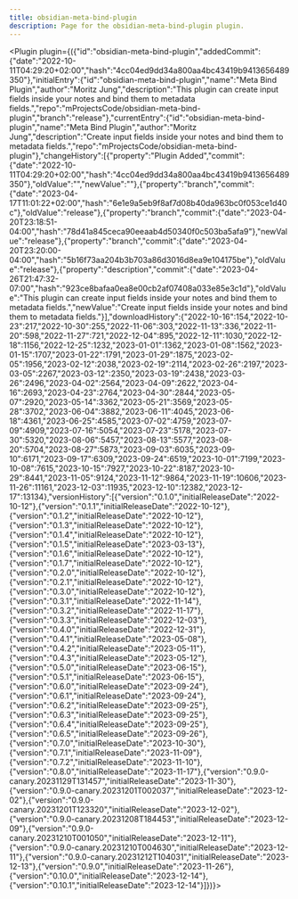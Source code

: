 ---
title: obsidian-meta-bind-plugin
description: Page for the obsidian-meta-bind-plugin plugin.
---


<Plugin plugin={({"id":"obsidian-meta-bind-plugin","addedCommit":{"date":"2022-10-11T04:29:20+02:00","hash":"4cc04ed9dd34a800aa4bc43419b9413656489350"},"initialEntry":{"id":"obsidian-meta-bind-plugin","name":"Meta Bind Plugin","author":"Moritz Jung","description":"This plugin can create input fields inside your notes and bind them to metadata fields.","repo":"mProjectsCode/obsidian-meta-bind-plugin","branch":"release"},"currentEntry":{"id":"obsidian-meta-bind-plugin","name":"Meta Bind Plugin","author":"Moritz Jung","description":"Create input fields inside your notes and bind them to metadata fields.","repo":"mProjectsCode/obsidian-meta-bind-plugin"},"changeHistory":[{"property":"Plugin Added","commit":{"date":"2022-10-11T04:29:20+02:00","hash":"4cc04ed9dd34a800aa4bc43419b9413656489350"},"oldValue":"","newValue":""},{"property":"branch","commit":{"date":"2023-04-17T11:01:22+02:00","hash":"6e1e9a5eb9f8af7d08b40da963bc0f053ce1d40c"},"oldValue":"release"},{"property":"branch","commit":{"date":"2023-04-20T23:18:51-04:00","hash":"78d41a845ceca90eeaab4d50340f0c503ba5afa9"},"newValue":"release"},{"property":"branch","commit":{"date":"2023-04-20T23:20:00-04:00","hash":"5b16f73aa204b3b703a86d3016d8ea9e104175be"},"oldValue":"release"},{"property":"description","commit":{"date":"2023-04-26T21:47:32-07:00","hash":"923ce8bafaa0ea8e00cb2af07408a033e85e3c1d"},"oldValue":"This plugin can create input fields inside your notes and bind them to metadata fields.","newValue":"Create input fields inside your notes and bind them to metadata fields."}],"downloadHistory":{"2022-10-16":154,"2022-10-23":217,"2022-10-30":255,"2022-11-06":303,"2022-11-13":336,"2022-11-20":598,"2022-11-27":721,"2022-12-04":895,"2022-12-11":1030,"2022-12-18":1156,"2022-12-25":1232,"2023-01-01":1362,"2023-01-08":1562,"2023-01-15":1707,"2023-01-22":1791,"2023-01-29":1875,"2023-02-05":1956,"2023-02-12":2038,"2023-02-19":2114,"2023-02-26":2197,"2023-03-05":2267,"2023-03-12":2350,"2023-03-19":2438,"2023-03-26":2496,"2023-04-02":2564,"2023-04-09":2622,"2023-04-16":2693,"2023-04-23":2764,"2023-04-30":2844,"2023-05-07":2920,"2023-05-14":3362,"2023-05-21":3569,"2023-05-28":3702,"2023-06-04":3882,"2023-06-11":4045,"2023-06-18":4361,"2023-06-25":4585,"2023-07-02":4759,"2023-07-09":4909,"2023-07-16":5054,"2023-07-23":5178,"2023-07-30":5320,"2023-08-06":5457,"2023-08-13":5577,"2023-08-20":5704,"2023-08-27":5873,"2023-09-03":6035,"2023-09-10":6171,"2023-09-17":6309,"2023-09-24":6519,"2023-10-01":7199,"2023-10-08":7615,"2023-10-15":7927,"2023-10-22":8187,"2023-10-29":8441,"2023-11-05":9124,"2023-11-12":9864,"2023-11-19":10606,"2023-11-26":11161,"2023-12-03":11935,"2023-12-10":12382,"2023-12-17":13134},"versionHistory":[{"version":"0.1.0","initialReleaseDate":"2022-10-12"},{"version":"0.1.1","initialReleaseDate":"2022-10-12"},{"version":"0.1.2","initialReleaseDate":"2022-10-12"},{"version":"0.1.3","initialReleaseDate":"2022-10-12"},{"version":"0.1.4","initialReleaseDate":"2022-10-12"},{"version":"0.1.5","initialReleaseDate":"2023-03-13"},{"version":"0.1.6","initialReleaseDate":"2022-10-12"},{"version":"0.1.7","initialReleaseDate":"2022-10-12"},{"version":"0.2.0","initialReleaseDate":"2022-10-12"},{"version":"0.2.1","initialReleaseDate":"2022-10-12"},{"version":"0.3.0","initialReleaseDate":"2022-10-12"},{"version":"0.3.1","initialReleaseDate":"2022-11-14"},{"version":"0.3.2","initialReleaseDate":"2022-11-17"},{"version":"0.3.3","initialReleaseDate":"2022-12-03"},{"version":"0.4.0","initialReleaseDate":"2022-12-31"},{"version":"0.4.1","initialReleaseDate":"2023-05-08"},{"version":"0.4.2","initialReleaseDate":"2023-05-11"},{"version":"0.4.3","initialReleaseDate":"2023-05-12"},{"version":"0.5.0","initialReleaseDate":"2023-06-15"},{"version":"0.5.1","initialReleaseDate":"2023-06-15"},{"version":"0.6.0","initialReleaseDate":"2023-09-24"},{"version":"0.6.1","initialReleaseDate":"2023-09-24"},{"version":"0.6.2","initialReleaseDate":"2023-09-25"},{"version":"0.6.3","initialReleaseDate":"2023-09-25"},{"version":"0.6.4","initialReleaseDate":"2023-09-25"},{"version":"0.6.5","initialReleaseDate":"2023-09-26"},{"version":"0.7.0","initialReleaseDate":"2023-10-30"},{"version":"0.7.1","initialReleaseDate":"2023-11-09"},{"version":"0.7.2","initialReleaseDate":"2023-11-10"},{"version":"0.8.0","initialReleaseDate":"2023-11-17"},{"version":"0.9.0-canary.20231129T131457","initialReleaseDate":"2023-11-30"},{"version":"0.9.0-canary.20231201T002037","initialReleaseDate":"2023-12-02"},{"version":"0.9.0-canary.20231201T123320","initialReleaseDate":"2023-12-02"},{"version":"0.9.0-canary.20231208T184453","initialReleaseDate":"2023-12-09"},{"version":"0.9.0-canary.20231210T001050","initialReleaseDate":"2023-12-11"},{"version":"0.9.0-canary.20231210T004630","initialReleaseDate":"2023-12-11"},{"version":"0.9.0-canary.20231212T104031","initialReleaseDate":"2023-12-13"},{"version":"0.9.0","initialReleaseDate":"2023-11-26"},{"version":"0.10.0","initialReleaseDate":"2023-12-14"},{"version":"0.10.1","initialReleaseDate":"2023-12-14"}]})}></Plugin>